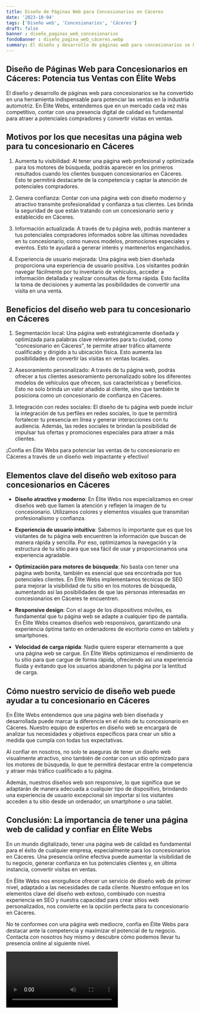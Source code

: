```yaml
---
title: Diseño de Páginas Web para Concesionarios en Cáceres
date: '2023-10-04'
tags: ['Diseño web', 'Concesionarios', 'Cáceres']
draft: false
banner : diseño_paginas_web_concesionarios
fondoBanner : diseño_pagina_web_cáceres.webp
summary: El diseño y desarrollo de páginas web para concesionarios se ha convertido en una herramienta indispensable para potenciar las ventas en la industria automotriz. En Élite Webs, entendemos que en un mercado cada vez más competitivo, contar con una presencia digital de calidad es fundamental para atraer a potenciales compradores y convertir visitas en ventas.
---
```


## Diseño de Páginas Web para Concesionarios en Cáceres: Potencia tus Ventas con Élite Webs

El diseño y desarrollo de páginas web para concesionarios se ha convertido en una herramienta indispensable para potenciar las ventas en la industria automotriz. En Élite Webs, entendemos que en un mercado cada vez más competitivo, contar con una presencia digital de calidad es fundamental para atraer a potenciales compradores y convertir visitas en ventas.

## Motivos por los que necesitas una página web para tu concesionario en Cáceres

1. Aumenta tu visibilidad: Al tener una página web profesional y optimizada para los motores de búsqueda, podrás aparecer en los primeros resultados cuando los clientes busquen concesionarios en Cáceres. Esto te permitirá destacarte de la competencia y captar la atención de potenciales compradores.

2. Genera confianza: Contar con una página web con diseño moderno y atractivo transmite profesionalidad y confianza a tus clientes. Les brinda la seguridad de que están tratando con un concesionario serio y establecido en Cáceres.

3. Información actualizada: A través de tu página web, podrás mantener a tus potenciales compradores informados sobre las últimas novedades en tu concesionario, como nuevos modelos, promociones especiales y eventos. Esto te ayudará a generar interés y mantenerlos enganchados.

4. Experiencia de usuario mejorada: Una página web bien diseñada proporciona una experiencia de usuario positiva. Los visitantes podrán navegar fácilmente por tu inventario de vehículos, acceder a información detallada y realizar consultas de forma rápida. Esto facilita la toma de decisiones y aumenta las posibilidades de convertir una visita en una venta.

## Beneficios del diseño web para tu concesionario en Cáceres

1. Segmentación local: Una página web estratégicamente diseñada y optimizada para palabras clave relevantes para tu ciudad, como "concesionario en Cáceres", te permite atraer tráfico altamente cualificado y dirigido a tu ubicación física. Esto aumenta las posibilidades de convertir las visitas en ventas locales.

2. Asesoramiento personalizado: A través de tu página web, podrás ofrecer a tus clientes asesoramiento personalizado sobre los diferentes modelos de vehículos que ofrecen, sus características y beneficios. Esto no solo brinda un valor añadido al cliente, sino que también te posiciona como un concesionario de confianza en Cáceres.

3. Integración con redes sociales: El diseño de tu página web puede incluir la integración de tus perfiles en redes sociales, lo que te permitirá fortalecer tu presencia en línea y generar interacciones con tu audiencia. Además, las redes sociales te brindan la posibilidad de impulsar tus ofertas y promociones especiales para atraer a más clientes.

¡Confía en Élite Webs para potenciar las ventas de tu concesionario en Cáceres a través de un diseño web impactante y efectivo!

<GifSeo />

<Cta />

## Elementos clave del diseño web exitoso para concesionarios en Cáceres

- **Diseño atractivo y moderno**: En Élite Webs nos especializamos en crear diseños web que llamen la atención y reflejen la imagen de tu concesionario. Utilizamos colores y elementos visuales que transmitan profesionalismo y confianza.

- **Experiencia de usuario intuitiva**: Sabemos lo importante que es que los visitantes de tu página web encuentren la información que buscan de manera rápida y sencilla. Por eso, optimizamos la navegación y la estructura de tu sitio para que sea fácil de usar y proporcionamos una experiencia agradable.

- **Optimización para motores de búsqueda**: No basta con tener una página web bonita, también es esencial que sea encontrada por tus potenciales clientes. En Élite Webs implementamos técnicas de SEO para mejorar la visibilidad de tu sitio en los motores de búsqueda, aumentando así las posibilidades de que las personas interesadas en concesionarios en Cáceres te encuentren.

- **Responsive design**: Con el auge de los dispositivos móviles, es fundamental que tu página web se adapte a cualquier tipo de pantalla. En Élite Webs creamos diseños web responsivos, garantizando una experiencia óptima tanto en ordenadores de escritorio como en tablets y smartphones.

- **Velocidad de carga rápida**: Nadie quiere esperar eternamente a que una página web se cargue. En Élite Webs optimizamos el rendimiento de tu sitio para que cargue de forma rápida, ofreciendo así una experiencia fluida y evitando que los usuarios abandonen tu página por la lentitud de carga.

## Cómo nuestro servicio de diseño web puede ayudar a tu concesionario en Cáceres

En Élite Webs entendemos que una página web bien diseñada y desarrollada puede marcar la diferencia en el éxito de tu concesionario en Cáceres. Nuestro equipo de expertos en diseño web se encargará de analizar tus necesidades y objetivos específicos para crear un sitio a medida que cumpla con todas tus expectativas.

Al confiar en nosotros, no solo te aseguras de tener un diseño web visualmente atractivo, sino también de contar con un sitio optimizado para los motores de búsqueda, lo que te permitirá destacar entre la competencia y atraer más tráfico cualificado a tu página.

Además, nuestros diseños web son responsive, lo que significa que se adaptarán de manera adecuada a cualquier tipo de dispositivo, brindando una experiencia de usuario excepcional sin importar si los visitantes acceden a tu sitio desde un ordenador, un smartphone o una tablet.

## Conclusión: La importancia de tener una página web de calidad y confiar en Élite Webs

En un mundo digitalizado, tener una página web de calidad es fundamental para el éxito de cualquier empresa, especialmente para los concesionarios en Cáceres. Una presencia online efectiva puede aumentar la visibilidad de tu negocio, generar confianza en tus potenciales clientes y, en última instancia, convertir visitas en ventas.

En Élite Webs nos enorgullece ofrecer un servicio de diseño web de primer nivel, adaptado a las necesidades de cada cliente. Nuestro enfoque en los elementos clave del diseño web exitoso, combinado con nuestra experiencia en SEO y nuestra capacidad para crear sitios web personalizados, nos convierte en la opción perfecta para tu concesionario en Cáceres.

No te conformes con una página web mediocre, confía en Élite Webs para destacar ante la competencia y maximizar el potencial de tu negocio. Contacta con nosotros hoy mismo y descubre cómo podemos llevar tu presencia online al siguiente nivel.

<Video />

<CtaBot job='Concesionarios' city='Cáceres'/>

<Gmaps query='Cáceres+españa+maps' />